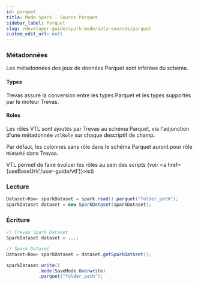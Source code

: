 ```yaml
---
id: parquet
title: Mode Spark - Source Parquet
sidebar_label: Parquet
slug: /developer-guide/spark-mode/data-sources/parquet
custom_edit_url: null
---
```



### Métadonnées

Les métadonnées des jeux de données Parquet sont inférées du schéma.

#### Types

Trevas assure la conversion entre les types Parquet et les types supportés par le moteur Trevas.

#### Roles

Les rôles VTL sont ajoutés par Trevas au schéma Parquet, via l'adjonction d'une métadonnée `vtlRole` sur chaque descriptif de champ.

Par défaut, les colonnes sans rôle dans le schéma Parquet auront pour rôle `MEASURE` dans Trevas.

VTL permet de faire évoluer les rôles au sein des scripts (voir <a href={useBaseUrl('/user-guide/vtl')}>ici</a>)

### Lecture

```java
Dataset<Row> sparkDataset = spark.read().parquet("folder_path");
SparkDataset dataset = new SparkDataset(sparkDataset);
```

### Écriture

```java
// Trevas Spark Dataset
SparkDataset dataset = ...;

// Spark Dataset
Dataset<Row> sparkDataset = dataset.getSparkDataset();

sparkDataset.write()
            .mode(SaveMode.Overwrite)
            .parquet("folder_path");
```